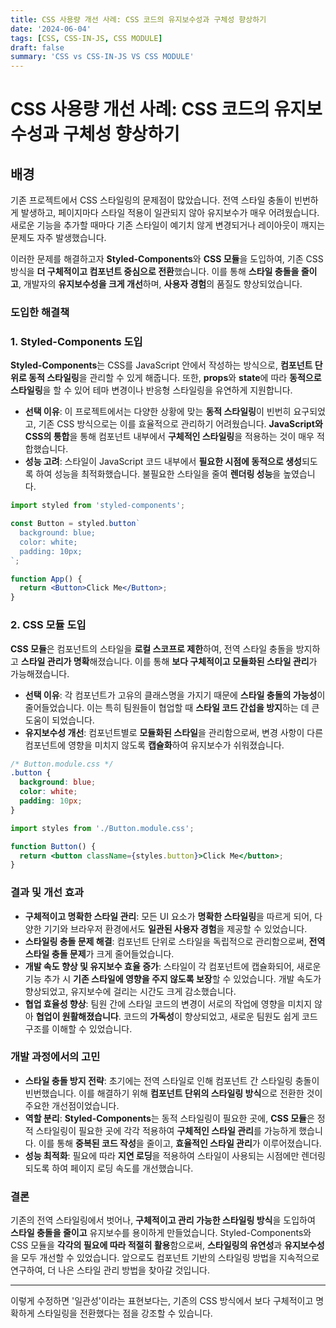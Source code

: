 ```yaml
---
title: CSS 사용량 개선 사례: CSS 코드의 유지보수성과 구체성 향상하기
date: '2024-06-04'
tags: [CSS, CSS-IN-JS, CSS MODULE]
draft: false
summary: 'CSS vs CSS-IN-JS VS CSS MODULE'
---
```


# CSS 사용량 개선 사례: CSS 코드의 유지보수성과 구체성 향상하기

## **배경**

기존 프로젝트에서 CSS 스타일링의 문제점이 많았습니다. 전역 스타일 충돌이 빈번하게 발생하고, 페이지마다 스타일 적용이 일관되지 않아 유지보수가 매우 어려웠습니다. 새로운 기능을 추가할 때마다 기존 스타일이 예기치 않게 변경되거나 레이아웃이 깨지는 문제도 자주 발생했습니다.

이러한 문제를 해결하고자 **Styled-Components**와 **CSS 모듈**을 도입하여, 기존 CSS 방식을 **더 구체적이고 컴포넌트 중심으로 전환**했습니다. 이를 통해 **스타일 충돌을 줄이고**, 개발자의 **유지보수성을 크게 개선**하며, **사용자 경험**의 품질도 향상되었습니다.

### **도입한 해결책**

### **1. Styled-Components 도입**

**Styled-Components**는 CSS를 JavaScript 안에서 작성하는 방식으로, **컴포넌트 단위로 동적 스타일링**을 관리할 수 있게 해줍니다. 또한, **props**와 **state**에 따라 **동적으로 스타일링**을 할 수 있어 테마 변경이나 반응형 스타일링을 유연하게 지원합니다.

- **선택 이유**: 이 프로젝트에서는 다양한 상황에 맞는 **동적 스타일링**이 빈번히 요구되었고, 기존 CSS 방식으로는 이를 효율적으로 관리하기 어려웠습니다. **JavaScript와 CSS의 통합**을 통해 컴포넌트 내부에서 **구체적인 스타일링**을 적용하는 것이 매우 적합했습니다.
- **성능 고려**: 스타일이 JavaScript 코드 내부에서 **필요한 시점에 동적으로 생성**되도록 하여 성능을 최적화했습니다. 불필요한 스타일을 줄여 **렌더링 성능**을 높였습니다.

```jsx
import styled from 'styled-components';

const Button = styled.button`
  background: blue;
  color: white;
  padding: 10px;
`;

function App() {
  return <Button>Click Me</Button>;
}

```

### **2. CSS 모듈 도입**

**CSS 모듈**은 컴포넌트의 스타일을 **로컬 스코프로 제한**하여, 전역 스타일 충돌을 방지하고 **스타일 관리가 명확**해졌습니다. 이를 통해 **보다 구체적이고 모듈화된 스타일 관리**가 가능해졌습니다.

- **선택 이유**: 각 컴포넌트가 고유의 클래스명을 가지기 때문에 **스타일 충돌의 가능성**이 줄어들었습니다. 이는 특히 팀원들이 협업할 때 **스타일 코드 간섭을 방지**하는 데 큰 도움이 되었습니다.
- **유지보수성 개선**: 컴포넌트별로 **모듈화된 스타일**을 관리함으로써, 변경 사항이 다른 컴포넌트에 영향을 미치지 않도록 **캡슐화**하여 유지보수가 쉬워졌습니다.

```css
/* Button.module.css */
.button {
  background: blue;
  color: white;
  padding: 10px;
}

```

```jsx
import styles from './Button.module.css';

function Button() {
  return <button className={styles.button}>Click Me</button>;
}

```

### **결과 및 개선 효과**

- **구체적이고 명확한 스타일 관리**: 모든 UI 요소가 **명확한 스타일링**을 따르게 되어, 다양한 기기와 브라우저 환경에서도 **일관된 사용자 경험**을 제공할 수 있었습니다.
- **스타일링 충돌 문제 해결**: 컴포넌트 단위로 스타일을 독립적으로 관리함으로써, **전역 스타일 충돌 문제**가 크게 줄어들었습니다.
- **개발 속도 향상 및 유지보수 효율 증가**: 스타일이 각 컴포넌트에 캡슐화되어, 새로운 기능 추가 시 **기존 스타일에 영향을 주지 않도록 보장**할 수 있었습니다. 개발 속도가 향상되었고, 유지보수에 걸리는 시간도 크게 감소했습니다.
- **협업 효율성 향상**: 팀원 간에 스타일 코드의 변경이 서로의 작업에 영향을 미치지 않아 **협업이 원활해졌습니다**. 코드의 **가독성**이 향상되었고, 새로운 팀원도 쉽게 코드 구조를 이해할 수 있었습니다.

### **개발 과정에서의 고민**

- **스타일 충돌 방지 전략**: 초기에는 전역 스타일로 인해 컴포넌트 간 스타일링 충돌이 빈번했습니다. 이를 해결하기 위해 **컴포넌트 단위의 스타일링 방식**으로 전환한 것이 주요한 개선점이었습니다.
- **역할 분리**: **Styled-Components**는 동적 스타일링이 필요한 곳에, **CSS 모듈**은 정적 스타일링이 필요한 곳에 각각 적용하여 **구체적인 스타일 관리**를 가능하게 했습니다. 이를 통해 **중복된 코드 작성**을 줄이고, **효율적인 스타일 관리**가 이루어졌습니다.
- **성능 최적화**: 필요에 따라 **지연 로딩**을 적용하여 스타일이 사용되는 시점에만 렌더링되도록 하여 페이지 로딩 속도를 개선했습니다.

### **결론**

기존의 전역 스타일링에서 벗어나, **구체적이고 관리 가능한 스타일링 방식**을 도입하여 **스타일 충돌을 줄이고** 유지보수를 용이하게 만들었습니다. Styled-Components와 CSS 모듈을 **각각의 필요에 따라 적절히 활용**함으로써, **스타일링의 유연성**과 **유지보수성**을 모두 개선할 수 있었습니다. 앞으로도 컴포넌트 기반의 스타일링 방법을 지속적으로 연구하여, 더 나은 스타일 관리 방법을 찾아갈 것입니다.

---

이렇게 수정하면 '일관성'이라는 표현보다는, 기존의 CSS 방식에서 보다 구체적이고 명확하게 스타일링을 전환했다는 점을 강조할 수 있습니다.
